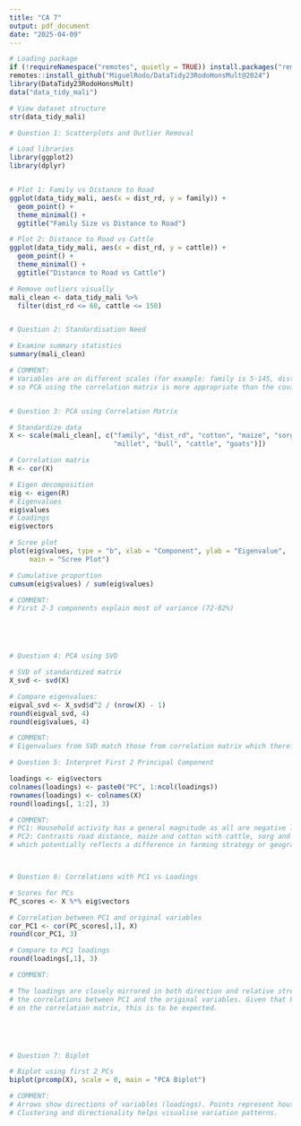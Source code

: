 ```yaml
---
title: "CA 7"
output: pdf_document
date: "2025-04-09"
---
```


```r

# Loading package
if (!requireNamespace("remotes", quietly = TRUE)) install.packages("remotes")
remotes::install_github("MiguelRodo/DataTidy23RodoHonsMult@2024")
library(DataTidy23RodoHonsMult)
data("data_tidy_mali")

# View dataset structure
str(data_tidy_mali)

# Question 1: Scatterplots and Outlier Removal

# Load libraries
library(ggplot2)
library(dplyr)


# Plot 1: Family vs Distance to Road
ggplot(data_tidy_mali, aes(x = dist_rd, y = family)) + 
  geom_point() + 
  theme_minimal() +
  ggtitle("Family Size vs Distance to Road")

# Plot 2: Distance to Road vs Cattle
ggplot(data_tidy_mali, aes(x = dist_rd, y = cattle)) + 
  geom_point() + 
  theme_minimal() +
  ggtitle("Distance to Road vs Cattle")

# Remove outliers visually 
mali_clean <- data_tidy_mali %>%
  filter(dist_rd <= 60, cattle <= 150)



```




```r

# Question 2: Standardisation Need

# Examine summary statistics
summary(mali_clean)

# COMMENT:
# Variables are on different scales (for example: family is 5-145, dist-rd is 0-41 etc...), 
# so PCA using the correlation matrix is more appropriate than the covariance matrix.



```


```r

# Question 3: PCA using Correlation Matrix 

# Standardize data
X <- scale(mali_clean[, c("family", "dist_rd", "cotton", "maize", "sorg", 
                          "millet", "bull", "cattle", "goats")])

# Correlation matrix
R <- cor(X)

# Eigen decomposition
eig <- eigen(R)
# Eigenvalues
eig$values  
# Loadings
eig$vectors 

# Scree plot
plot(eig$values, type = "b", xlab = "Component", ylab = "Eigenvalue",
     main = "Scree Plot")

# Cumulative proportion 
cumsum(eig$values) / sum(eig$values)

# COMMENT:
# First 2-3 components explain most of variance (72-82%)






```





```r

# Question 4: PCA using SVD

# SVD of standardized matrix
X_svd <- svd(X)

# Compare eigenvalues:
eigval_svd <- X_svd$d^2 / (nrow(X) - 1)
round(eigval_svd, 4)
round(eig$values, 4)

# COMMENT:
# Eigenvalues from SVD match those from correlation matrix which therefore confirms correct PCA.


```






```r

# Question 5: Interpret First 2 Principal Component

loadings <- eig$vectors
colnames(loadings) <- paste0("PC", 1:ncol(loadings))
rownames(loadings) <- colnames(X)
round(loadings[, 1:2], 3)

# COMMENT:
# PC1: Household activity has a general magnitude as all are negative loadings
# PC2: Contrasts road distance, maize and cotton with cattle, sorg and goats
# which potentially reflects a difference in farming strategy or geographic seperation




```





```r


# Question 6: Correlations with PC1 vs Loadings 

# Scores for PCs
PC_scores <- X %*% eig$vectors

# Correlation between PC1 and original variables
cor_PC1 <- cor(PC_scores[,1], X)
round(cor_PC1, 3)

# Compare to PC1 loadings
round(loadings[,1], 3)

# COMMENT:

# The loadings are closely mirrored in both direction and relative strength by 
# the correlations between PC1 and the original variables. Given that PCA was based 
# on the correlation matrix, this is to be expected.






```



```r

# Question 7: Biplot

# Biplot using first 2 PCs
biplot(prcomp(X), scale = 0, main = "PCA Biplot")

# COMMENT:
# Arrows show directions of variables (loadings). Points represent households.
# Clustering and directionality helps visualise variation patterns.





```


